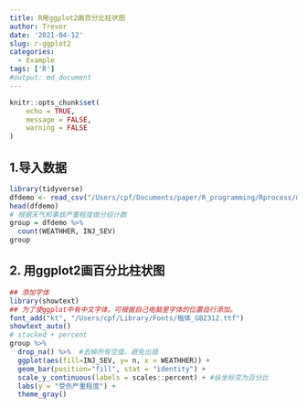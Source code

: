 ```yaml
---
title: R用ggplot2画百分比柱状图
author: Trevor
date: '2021-04-12'
slug: r-ggplot2
categories: 
  - Example
tags: ['R']
#output: md_document 
---
```

```r
knitr::opts_chunk$set(
	echo = TRUE,
	message = FALSE,
	warning = FALSE
)
```

## 1.导入数据
```r
library(tidyverse)
dfdemo <- read_csv("/Users/cpf/Documents/paper/R_programming/Rprocess/mydata/dfdemo.csv")
head(dfdemo)
# 根据天气和事故严重程度做分组计数
group = dfdemo %>% 
  count(WEATHHER, INJ_SEV)
group
```
## 2. 用ggplot2画百分比柱状图
```r
## 添加字体
library(showtext)
## 为了使ggplot中有中文字体，可根据自己电脑里字体的位置自行添加。
font_add("kt", "/Users/cpf/Library/Fonts/楷体_GB2312.ttf") 
showtext_auto()
# stacked + percent
group %>% 
  drop_na() %>%  #去掉所有空值，避免出错
  ggplot(aes(fill=INJ_SEV, y= n, x = WEATHHER)) + 
  geom_bar(position="fill", stat = "identity") +
  scale_y_continuous(labels = scales::percent) + #纵坐标变为百分比
  labs(y = "受伤严重程度") +
  theme_gray()
```


